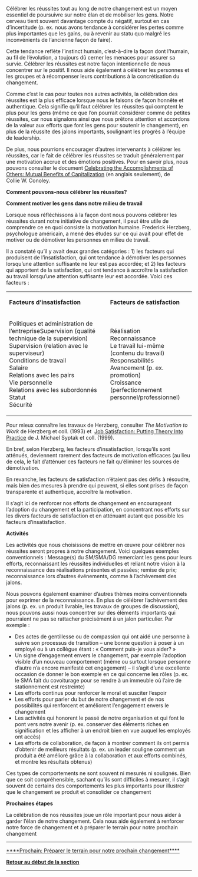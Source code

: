 Célébrer les réussites tout au long de notre changement est un moyen essentiel de poursuivre sur notre élan et de mobiliser les gens. Notre cerveau tient souvent davantage compte du négatif, surtout en cas d’incertitude (p. ex. nous avons tendance à considérer les pertes comme plus importantes que les gains, ou à revenir au statu quo malgré les inconvénients de l’ancienne façon de faire).

Cette tendance reflète l’instinct humain, c’est-à-dire la façon dont l’humain, au fil de l’évolution, a toujours dû cerner les menaces pour assurer sa survie. Célébrer les réussites est notre façon intentionnelle de nous concentrer sur le positif. Il nous aide également à célébrer les personnes et les groupes et à récompenser leurs contributions à la concrétisation du changement.

Comme c’est le cas pour toutes nos autres activités, la célébration des réussites est la plus efficace lorsque nous le faisons de façon honnête et authentique. Cela signifie qu’il faut célébrer les réussites qui comptent le plus pour les gens (même ce que l’on pourrait considérer comme de petites réussites, car nous signalons ainsi que nous prêtons attention et accordons de la valeur aux efforts que font les gens pour soutenir le changement), en plus de la réussite des jalons importants, soulignant les progrès à l’équipe de leadership.

De plus, nous pourrions encourager d’autres intervenants à célébrer les réussites, car le fait de célébrer les réussites se traduit généralement par une motivation accrue et des émotions positives. Pour en savoir plus, nous pouvons consulter le document [https://journals.sagepub.com/doi/abs/10.1177/0011000015584066 Celebrating the Accomplishments of Others: Mutual Benefits of Capitalization] (en anglais seulement), de Collie W. Conoley.

'''Comment pouvons-nous célébrer les réussites?'''

'''Comment motiver les gens dans notre milieu de travail'''

Lorsque nous réfléchissons à la façon dont nous pouvons célébrer les réussites durant notre initiative de changement, il peut être utile de comprendre ce en quoi consiste la motivation humaine. Frederick Herzberg, psychologue américain, a mené des études sur ce qui avait pour effet de motiver ou de démotiver les personnes en milieu de travail.

Il a constaté qu’il y avait deux grandes catégories : 1) les facteurs qui produisent de l’insatisfaction, qui ont tendance à démotiver les personnes lorsqu’une attention suffisante ne leur est pas accordée; et 2) les facteurs qui apportent de la satisfaction, qui ont tendance à accroître la satisfaction au travail lorsqu’une attention suffisante leur est accordée. Voici ces facteurs :

<table>
<tbody>
<tr>
<td>
<strong>Facteurs d’insatisfaction</strong><strong></strong>
</td>
<td>
<strong>Facteurs de satisfaction</strong><strong></strong>
</td>
</tr>
<tr>
<td>
Politiques et administration de l’entrepriseSupervision (qualité technique de la supervision) Supervision (relation avec le superviseur)<br>Conditions de travail<br>Salaire<br>Relations avec les pairs<br>Vie personnelle<br>Relations avec les subordonnés Statut<br>Sécurité
</td>
<td>
Réalisation<br>Reconnaissance<br>Le travail lui-même (contenu du travail)<br>Responsabilités<br>Avancement (p. ex. promotion)<br>Croissance (perfectionnement personnel/professionnel)
</td>
</tr>
</tbody>
</table>
Pour mieux connaître les travaux de Herzberg, consulter ''The Motivation to Work'' de Herzberg et coll. (1993) et  [https://www.aafp.org/pubs/fpm/issues/1999/1000/p26.html#fpm19991000p26-bt2 Job Satisfaction: Putting Theory Into Practice] de J. Michael Syptak et coll. (1999).

En bref, selon Herzberg, les facteurs d’insatisfaction, lorsqu’ils sont atténués, deviennent rarement des facteurs de motivation efficaces (au lieu de cela, le fait d’atténuer ces facteurs ne fait qu’éliminer les sources de démotivation.

En revanche, les facteurs de satisfaction n’étaient pas des défis à résoudre, mais bien des mesures à prendre qui peuvent, si elles sont prises de façon transparente et authentique, accroître la motivation.

Il s’agit ici de renforcer nos efforts de changement en encourageant l’adoption du changement et la participation, en concentrant nos efforts sur les divers facteurs de satisfaction et en atténuant autant que possible les facteurs d’insatisfaction.

'''Activités'''

Les activités que nous choisissons de mettre en œuvre pour célébrer nos réussites seront propres à notre changement. Voici quelques exemples conventionnels : Message(s) du SM/SMA/DG remerciant les gens pour leurs efforts, reconnaissant les réussites individuelles et reliant notre vision à la reconnaissance des réalisations présentes et passées; remise de prix; reconnaissance lors d’autres événements, comme à l’achèvement des jalons.

Nous pouvons également examiner d’autres thèmes moins conventionnels pour exprimer de la reconnaissance. En plus de célébrer l’achèvement des jalons (p. ex. un produit livrable, les travaux de groupes de discussion), nous pouvons aussi nous concentrer sur des éléments importants qui pourraient ne pas se rattacher précisément à un jalon particulier. Par exemple :

* Des actes de gentillesse ou de compassion qui ont aidé une personne à suivre son processus de transition – une bonne question à poser à un employé ou à un collègue étant : « Comment puis-je vous aider? »
* Un signe d’engagement envers le changement, par exemple l’adoption visible d’un nouveau comportement (même ou surtout lorsque personne d’autre n’a encore manifesté cet engagement) – il s’agit d’une excellente occasion de donner le bon exemple en ce qui concerne les rôles (p. ex. le SMA fait du covoiturage pour se rendre à un immeuble où l’aire de stationnement est restreinte)
* Les efforts continus pour renforcer le moral et susciter l’espoir
* Les efforts pour parler du but de notre changement et de nos possibilités qui renforcent et améliorent l’engagement envers le changement
* Les activités qui honorent le passé de notre organisation et qui font le pont vers notre avenir (p. ex. conserver des éléments riches en signification et les afficher à un endroit bien en vue auquel les employés ont accès)
* Les efforts de collaboration, de façon à montrer comment ils ont permis d’obtenir de meilleurs résultats (p. ex. un leader souligne comment un produit a été amélioré grâce à la collaboration et aux efforts combinés, et montre les résultats obtenus)

Ces types de comportements ne sont souvent ni mesurés ni soulignés. Bien que ce soit compréhensible, sachant qu’ils sont difficiles à mesurer, il s’agit souvent de certains des comportements les plus importants pour illustrer que le changement se produit et consolider ce changement

'''Prochaines étapes'''

La célébration de nos réussites joue un rôle important pour nous aider à garder l’élan de notre changement. Cela nous aide également à renforcer notre force de changement et à préparer le terrain pour notre prochain changement


-----

[https://articles.alpha.canada.ca/framework-for-leading-change/fr/preparer-le-terrain-pour-notre-prochain-changement/ ****Prochain: Préparer le terrain pour notre prochain changement****]

[https://articles.alpha.canada.ca/framework-for-leading-change/fr/atteindre-notre-point-de-cheminement/ '''Retour au début de la section''']


-----
